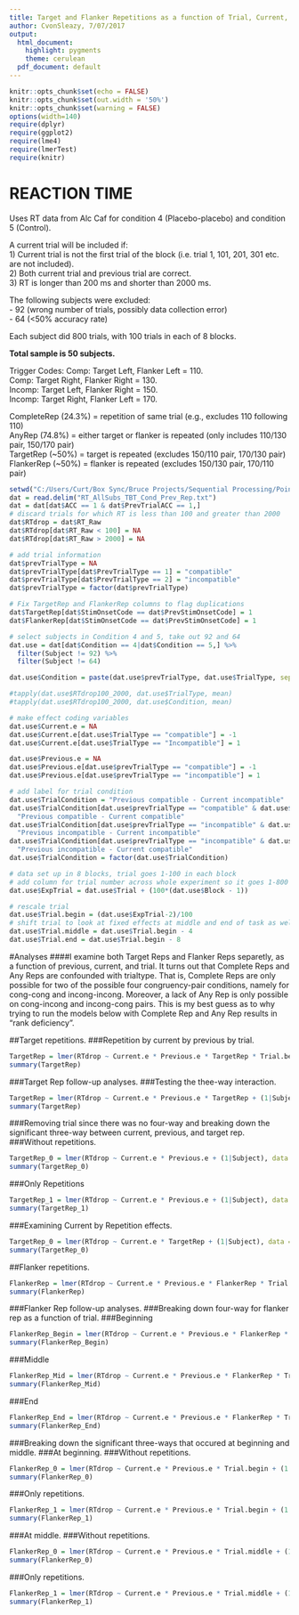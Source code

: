 ---
title: Target and Flanker Repetitions as a function of Trial, Current, and Previous. For RT only. Curt
author: CvonSleazy, 7/07/2017
output:
  html_document:
    highlight: pygments
    theme: cerulean
  pdf_document: default
---

```{r setup, include=FALSE}
knitr::opts_chunk$set(echo = FALSE)
knitr::opts_chunk$set(out.width = '50%')
knitr::opts_chunk$set(warning = FALSE)
options(width=140)
require(dplyr)
require(ggplot2)
require(lme4)
require(lmerTest)
require(knitr)
```
# REACTION TIME
Uses RT data from Alc Caf for condition 4 (Placebo-placebo) and condition 5 (Control).

A current trial will be included if:  
1) Current trial is not the first trial of the block (i.e. trial 1, 101, 201, 301 etc. are not included).  
2) Both current trial and previous trial are correct.  
3) RT is longer than 200 ms and shorter than 2000 ms.

The following subjects were excluded:  
- 92 (wrong number of trials, possibly data collection error)  
- 64 (<50% accuracy rate)  

Each subject did 800 trials, with 100 trials in each of 8 blocks.

**Total sample is 50 subjects.**

Trigger Codes:
Comp: Target Left, Flanker Left = 110.  
Comp: Target Right, Flanker Right = 130.  
Incomp: Target Left, Flanker Right = 150.  
Incomp: Target Right, Flanker Left = 170.  

CompleteRep (24.3%) = repetition of same trial (e.g., excludes 110 following 110)    
AnyRep (74.8%) = either target or flanker is repeated (only includes 110/130 pair, 150/170 pair)  
TargetRep (~50%) = target is repeated (excludes 150/110 pair, 170/130 pair)  
FlankerRep (~50%) = flanker is repeated (excludes 150/130 pair, 170/110 pair)  

```{r RTdata, echo = FALSE}
setwd("C:/Users/Curt/Box Sync/Bruce Projects/Sequential Processing/PointByPoint Processing/Manuscript/Review & Resubmission/Data")
dat = read.delim("RT_AllSubs_TBT_Cond_Prev_Rep.txt")
dat = dat[dat$ACC == 1 & dat$PrevTrialACC == 1,]
# discard trials for which RT is less than 100 and greater than 2000
dat$RTdrop = dat$RT_Raw
dat$RTdrop[dat$RT_Raw < 100] = NA
dat$RTdrop[dat$RT_Raw > 2000] = NA

# add trial information
dat$prevTrialType = NA
dat$prevTrialType[dat$PrevTrialType == 1] = "compatible"
dat$prevTrialType[dat$PrevTrialType == 2] = "incompatible"
dat$prevTrialType = factor(dat$prevTrialType)

# Fix TargetRep and FlankerRep columns to flag duplications
dat$TargetRep[dat$StimOnsetCode == dat$PrevStimOnsetCode] = 1
dat$FlankerRep[dat$StimOnsetCode == dat$PrevStimOnsetCode] = 1

# select subjects in Condition 4 and 5, take out 92 and 64
dat.use = dat[dat$Condition == 4|dat$Condition == 5,] %>% 
  filter(Subject != 92) %>% 
  filter(Subject != 64)

dat.use$Condition = paste(dat.use$prevTrialType, dat.use$TrialType, sep="_")

#tapply(dat.use$RTdrop100_2000, dat.use$TrialType, mean)
#tapply(dat.use$RTdrop100_2000, dat.use$Condition, mean)

# make effect coding variables
dat.use$Current.e = NA
dat.use$Current.e[dat.use$TrialType == "compatible"] = -1
dat.use$Current.e[dat.use$TrialType == "Incompatible"] = 1

dat.use$Previous.e = NA
dat.use$Previous.e[dat.use$prevTrialType == "compatible"] = -1
dat.use$Previous.e[dat.use$prevTrialType == "incompatible"] = 1

# add label for trial condition
dat.use$TrialCondition = "Previous compatible - Current incompatible"
dat.use$TrialCondition[dat.use$prevTrialType == "compatible" & dat.use$TrialType == "compatible"] = 
  "Previous compatible - Current compatible"
dat.use$TrialCondition[dat.use$prevTrialType == "incompatible" & dat.use$TrialType == "Incompatible"] = 
  "Previous incompatible - Current incompatible"
dat.use$TrialCondition[dat.use$prevTrialType == "incompatible" & dat.use$TrialType == "compatible"] = 
  "Previous incompatible - Current compatible"
dat.use$TrialCondition = factor(dat.use$TrialCondition)

# data set up in 8 blocks, trial goes 1-100 in each block
# add column for trial number across whole experiment so it goes 1-800
dat.use$ExpTrial = dat.use$Trial + (100*(dat.use$Block - 1))

# rescale trial
dat.use$Trial.begin = (dat.use$ExpTrial-2)/100
# shift trial to look at fixed effects at middle and end of task as well
dat.use$Trial.middle = dat.use$Trial.begin - 4
dat.use$Trial.end = dat.use$Trial.begin - 8

```
#Analyses
####I examine both Target Reps and Flanker Reps separetly, as a function of previous, current, and trial. It turns out that Complete Reps and Any Reps are confounded with trialtype. That is, Complete Reps are only possible for two of the possible four congruency-pair conditions, namely for cong-cong and incong-incong. Moreover, a lack of Any Rep is only possible on cong-incong and incong-cong pairs. This is my best guess as to why trying to run the models below with Complete Rep and Any Rep results in "rank deficiency".

##Target repetitions.
###Repetition by current by previous by trial.
``` {r}
TargetRep = lmer(RTdrop ~ Current.e * Previous.e * TargetRep * Trial.begin + (1|Subject), data = dat.use)
summary(TargetRep)
```
###Target Rep follow-up analyses.
###Testing the thee-way interaction.
``` {r}
TargetRep = lmer(RTdrop ~ Current.e * Previous.e * TargetRep + (1|Subject), data = dat.use)
summary(TargetRep)
```
###Removing trial since there was no four-way and breaking down the significant three-way between current, previous, and target rep.
###Without repetitions.
``` {r}
TargetRep_0 = lmer(RTdrop ~ Current.e * Previous.e + (1|Subject), data = filter(dat.use, TargetRep == 0))
summary(TargetRep_0)
```
###Only Repetitions
```{r}
TargetRep_1 = lmer(RTdrop ~ Current.e * Previous.e + (1|Subject), data = filter(dat.use, TargetRep == 1))
summary(TargetRep_1)
```
###Examining Current by Repetition effects.
``` {r}
TargetRep_0 = lmer(RTdrop ~ Current.e * TargetRep + (1|Subject), data = dat.use)
summary(TargetRep_0)
```


##Flanker repetitions.
```{r}
FlankerRep = lmer(RTdrop ~ Current.e * Previous.e * FlankerRep * Trial.begin + (1|Subject), data = dat.use)
summary(FlankerRep)
```
###Flanker Rep follow-up analyses.
###Breaking down four-way for flanker rep as a function of trial.
###Beginning
```{r}
FlankerRep_Begin = lmer(RTdrop ~ Current.e * Previous.e * FlankerRep * Trial.begin + (1|Subject), data = dat.use)
summary(FlankerRep_Begin)
```
###Middle
```{r}
FlankerRep_Mid = lmer(RTdrop ~ Current.e * Previous.e * FlankerRep * Trial.middle + (1|Subject), data = dat.use)
summary(FlankerRep_Mid)
```
###End
```{r}
FlankerRep_End = lmer(RTdrop ~ Current.e * Previous.e * FlankerRep * Trial.end + (1|Subject), data = dat.use)
summary(FlankerRep_End)
```
###Breaking down the significant three-ways that occured at beginning and middle.
###At beginning.
###Without repetitions.
```{r}
FlankerRep_0 = lmer(RTdrop ~ Current.e * Previous.e * Trial.begin + (1|Subject), data = filter(dat.use, FlankerRep == 0))
summary(FlankerRep_0)
```
###Only repetitions.
```{r}
FlankerRep_1 = lmer(RTdrop ~ Current.e * Previous.e * Trial.begin + (1|Subject), data = filter(dat.use, FlankerRep == 1))
summary(FlankerRep_1)
```
###At middle. 
###Without repetitions.
```{r}
FlankerRep_0 = lmer(RTdrop ~ Current.e * Previous.e * Trial.middle + (1|Subject), data = filter(dat.use, FlankerRep == 0))
summary(FlankerRep_0)
```
###Only repetitions.
```{r}
FlankerRep_1 = lmer(RTdrop ~ Current.e * Previous.e * Trial.middle + (1|Subject), data = filter(dat.use, FlankerRep == 1))
summary(FlankerRep_1)
```





